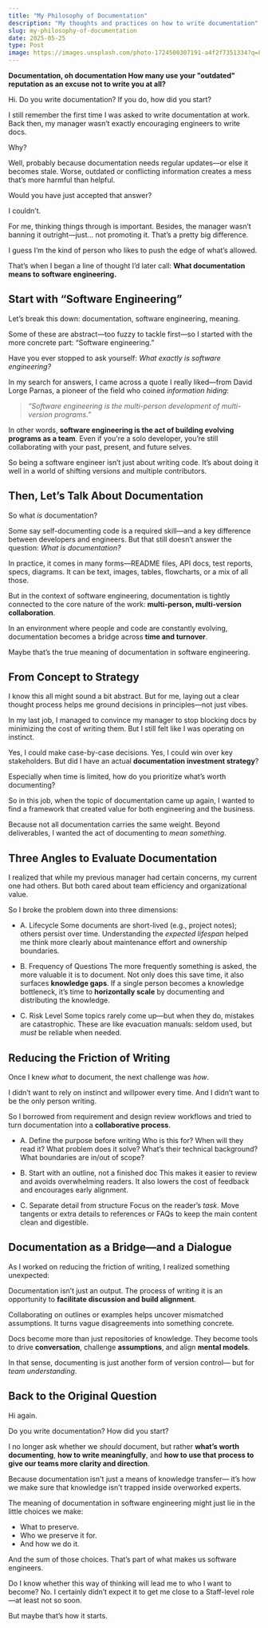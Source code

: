 ```yaml
---
title: "My Philosophy of Documentation"
description: "My thoughts and practices on how to write documentation"
slug: my-philosophy-of-documentation
date: 2025-05-25
type: Post
image: https://images.unsplash.com/photo-1724500307191-a4f2f7351334?q=80&w=1470&auto=format&fit=crop&ixlib=rb-4.1.0&ixid=M3wxMjA3fDB8MHxwaG90by1wYWdlfHx8fGVufDB8fHx8fA%3D%3D
---
```


**Documentation, oh documentation
How many use your "outdated" reputation as an excuse not to write you at all?**

<Spacer />

Hi. Do you write documentation?
If you do, how did you start?


I still remember the first time I was asked to write documentation at work.
Back then, my manager wasn’t exactly encouraging engineers to write docs.

Why?

Well, probably because documentation needs regular updates—or else it becomes stale.
Worse, outdated or conflicting information creates a mess that’s more harmful than helpful.

<Spacer />

Would you have just accepted that answer?

I couldn’t.

For me, thinking things through is important. 
Besides, the manager wasn’t banning it outright—just… not promoting it. That’s a pretty big difference.

I guess I’m the kind of person who likes to push the edge of what’s allowed.

That’s when I began a line of thought I’d later call:
**What documentation means to software engineering.**


## Start with “Software Engineering”

Let’s break this down: documentation, software engineering, meaning.

Some of these are abstract—too fuzzy to tackle first—so I started with the more concrete part:
“Software engineering.”

Have you ever stopped to ask yourself: *What exactly is software engineering?*

In my search for answers, I came across a quote I really liked—from David Lorge Parnas, a pioneer of the field who coined *information hiding*:

> *“Software engineering is the multi-person development of multi-version programs.”*

In other words, **software engineering is the act of building evolving programs as a team**. Even if you're a solo developer, you’re still collaborating with your past, present, and future selves.

So being a software engineer isn’t just about writing code.
It’s about doing it well in a world of shifting versions and multiple contributors.


## Then, Let’s Talk About Documentation

So what *is* documentation?

Some say self-documenting code is a required skill—and a key difference between developers and engineers.
But that still doesn’t answer the question: *What is documentation?*

In practice, it comes in many forms—README files, API docs, test reports, specs, diagrams.
It can be text, images, tables, flowcharts, or a mix of all those.

But in the context of software engineering, documentation is tightly connected to the core nature of the work:
**multi-person, multi-version collaboration**.

In an environment where people and code are constantly evolving,
documentation becomes a bridge across **time and turnover**.

Maybe that’s the true meaning of documentation in software engineering.


## From Concept to Strategy

I know this all might sound a bit abstract.
But for me, laying out a clear thought process helps me ground decisions in principles—not just vibes.

In my last job, I managed to convince my manager to stop blocking docs by minimizing the cost of writing them.
But I still felt like I was operating on instinct.

Yes, I could make case-by-case decisions.
Yes, I could win over key stakeholders.
But did I have an actual **documentation investment strategy**?

Especially when time is limited, how do you prioritize what’s worth documenting?

So in this job, when the topic of documentation came up again, I wanted to find a framework that created value for both engineering and the business.

Because not all documentation carries the same weight.
Beyond deliverables, I wanted the act of documenting to *mean something*.

## Three Angles to Evaluate Documentation

I realized that while my previous manager had certain concerns, my current one had others.
But both cared about team efficiency and organizational value.

So I broke the problem down into three dimensions:

- A. Lifecycle
Some documents are short-lived (e.g., project notes); others persist over time.
Understanding the *expected lifespan* helped me think more clearly about maintenance effort and ownership boundaries.

- B. Frequency of Questions
The more frequently something is asked, the more valuable it is to document.
Not only does this save time, it also surfaces **knowledge gaps**.
If a single person becomes a knowledge bottleneck, it’s time to **horizontally scale** by documenting and distributing the knowledge.

- C. Risk Level
Some topics rarely come up—but when they do, mistakes are catastrophic.
These are like evacuation manuals: seldom used, but *must* be reliable when needed.


## Reducing the Friction of Writing

Once I knew *what* to document, the next challenge was *how*.

I didn’t want to rely on instinct and willpower every time.
And I didn’t want to be the only person writing.

So I borrowed from requirement and design review workflows and tried to turn documentation into a **collaborative process**.

- A. Define the purpose before writing
Who is this for? When will they read it?
What problem does it solve? What’s their technical background? What boundaries are in/out of scope?

- B. Start with an outline, not a finished doc
This makes it easier to review and avoids overwhelming readers.
It also lowers the cost of feedback and encourages early alignment.

- C. Separate detail from structure
Focus on the reader’s *task*. Move tangents or extra details to references or FAQs to keep the main content clean and digestible.


## Documentation as a Bridge—and a Dialogue

As I worked on reducing the friction of writing, I realized something unexpected:

Documentation isn’t just an output.
The process of writing it is an opportunity to **facilitate discussion and build alignment**.

Collaborating on outlines or examples helps uncover mismatched assumptions.
It turns vague disagreements into something concrete.

Docs become more than just repositories of knowledge.
They become tools to drive **conversation**, challenge **assumptions**, and align **mental models**.

In that sense, documenting is just another form of version control—
but for *team understanding*.


## Back to the Original Question

Hi again. 

Do you write documentation?
How did you start?

I no longer ask whether we *should* document,
but rather **what’s worth documenting**, **how to write meaningfully**,
and **how to use that process to give our teams more clarity and direction**.

Because documentation isn't just a means of knowledge transfer—
it’s how we make sure that knowledge isn’t trapped inside overworked experts.

The meaning of documentation in software engineering might just lie in the little choices we make:

- What to preserve.
- Who we preserve it for.
- And how we do it.

And the sum of those choices.
That’s part of what makes us software engineers.

<Spacer />

Do I know whether this way of thinking will lead me to who I want to become?
No.
I certainly didn’t expect it to get me close to a Staff-level role—at least not so soon.

But maybe that’s how it starts.

